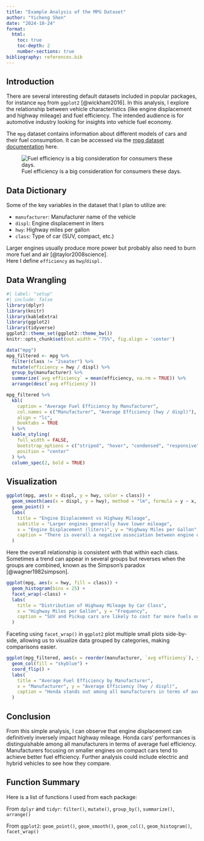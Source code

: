 ```yaml
---
title: "Example Analysis of the MPG Dataset"
author: "Yicheng Shen"
date: "2024-10-24"
format:
  html:
    toc: true
    toc-depth: 2
    number-sections: true
bibliography: references.bib
---
```


## Introduction

There are several interesting default datasets included in popular packages, for instance `mpg` from `ggplot2` [@wickham2016]. In this analysis, I explore the relationship between vehicle characteristics (like engine displacement and highway mileage) and fuel efficiency. The intended audience is for automotive industry looking for insights into vehicle fuel economy.

The `mpg` dataset contains information about different models of cars and their fuel consumption. It can be accessed via the [mpg dataset documentation](https://ggplot2.tidyverse.org/reference/mpg.html) here.

![Fuel efficiency is a big consideration for consumers these days.](fuel.jpg)

## Data Dictionary

Some of the key variables in the dataset that I plan to utilize are:

-   `manufacturer`: Manufacturer name of the vehicle
-   `displ`: Engine displacement in liters
-   `hwy`: Highway miles per gallon
-   `class`: Type of car (SUV, compact, etc.)

::: callout-note
Larger engines usually produce more power but probably also need to burn more fuel and air [@taylor2008science].\
Here I define `efficiency` as `hwy`/`displ.`
:::

## Data Wrangling

```r
#| label: "setup"
#| include: false
library(dplyr)
library(knitr)
library(kableExtra)
library(ggplot2)
library(tidyverse)
ggplot2::theme_set(ggplot2::theme_bw())
knitr::opts_chunk$set(out.width = "75%", fig.align = 'center')

```

```r
data("mpg")
mpg_filtered <- mpg %>%
  filter(class != "2seater") %>%
  mutate(efficiency = hwy / displ) %>% 
  group_by(manufacturer) %>%
  summarize(`avg efficiency` = mean(efficiency, na.rm = TRUE)) %>%
  arrange(desc(`avg efficiency`))
```

```r
mpg_filtered %>%
  kbl(
    caption = "Average Fuel Efficiency by Manufacturer",
    col.names = c("Manufacturer", "Average Efficiency (hwy / displ)"),
    align = "lc",
    booktabs = TRUE
  ) %>%
  kable_styling(
    full_width = FALSE,
    bootstrap_options = c("striped", "hover", "condensed", "responsive"),
    position = "center"
  ) %>%
  column_spec(2, bold = TRUE) 
```

## Visualization

```r
ggplot(mpg, aes(x = displ, y = hwy, color = class)) +
  geom_smooth(aes(x = displ, y = hwy), method = "lm", formula = y ~ x, se = F) + 
  geom_point() + 
  labs(
    title = "Engine Displacement vs Highway Mileage",
    subtitle = "Larger engines generally have lower mileage",
    x = "Engine Displacement (liters)", y = "Highway Miles per Gallon",
    caption = "There is overall a negative association between engine displacement and highway mileage."
  )
```

::: column-margin
Here the overall relationship is consistent with that within each class. Sometimes a trend can appear in several groups but reverses when the groups are combined, known as the Simpson's paradox [@wagner1982simpson].
:::

```r
ggplot(mpg, aes(x = hwy, fill = class)) +
  geom_histogram(bins = 25) +
  facet_wrap(~class) +
  labs(
    title = "Distribution of Highway Mileage by Car Class",
    x = "Highway Miles per Gallon", y = "Frequency",
    caption = "SUV and Pickup cars are likely to cost far more fuels on highways than compact and subcompact cars."
  )
```

::: callout-tip
Faceting using `facet_wrap()` in `ggplot2` plot multiple small plots side-by-side, allowing us to visualize data grouped by categories, making comparisons easier.
:::

```r
ggplot(mpg_filtered, aes(x = reorder(manufacturer, `avg efficiency`), y = `avg efficiency`)) +
  geom_col(fill = "skyblue") +
  coord_flip() +
  labs(
    title = "Average Fuel Efficiency by Manufacturer",
    x = "Manufacturer", y = "Average Efficiency (hwy / displ)",
    caption = "Honda stands out among all manufacturers in terms of average fuel efficiency."
  )
```

## Conclusion

From this simple analysis, I can observe that engine displacement can definitively inversely impact highway mileage. Honda cars' performances is distinguishable among all manufacturers in terms of average fuel efficiency. Manufacturers focusing on smaller engines on compact cars tend to achieve better fuel efficiency. Further analysis could include electric and hybrid vehicles to see how they compare.

## Function Summary

Here is a list of functions I used from each package:

From `dplyr` and `tidyr`: `filter()`, `mutate()`, `group_by()`, `summarize()`, `arrange()`

From `ggplot2`: `geom_point()`, `geom_smooth()`, `geom_col()`, `geom_histogram()`, `facet_wrap()`
